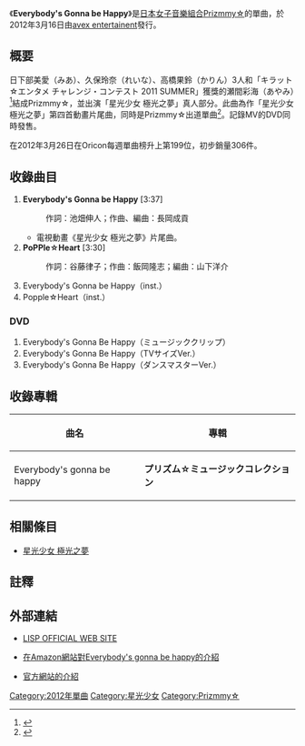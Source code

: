 {{noteTA
|G1=Pretty Rhythm
}}
{{Pathnav|星光少女|星光少女 極光之夢}}
{{Infobox Single
| Name           = Everybody's Gonna be Happy
| Artist         = Prizmmy☆
| Album          = プリティーリズム・オーロラドリーム プリズム☆ミュージックコレクション
| Cover          = Everybody's Gonna be Happy .jpg
| Released       = 2012年3月16日
| Recorded       = 2012年<br/>{{JPN}}
| Genre          = [[J-POP|J-POP]]（[[動畫歌曲|動畫歌曲]]）
| Length         = 14:15
| Label          = avex entertainment（AVCA-49492）
| Writer         = [[池畑伸人|池畑伸人]]、長岡成貢
| Chart position = *週榜第199名（[[Oricon公信榜|Oricon]]）
| Last single    =  
| This single    = '''Everybody's Gonna be Happy'''<br />（2012年）
| Next single    = [[Dear_My_Future_～未來的自己～|Dear My Future ～未來的自己～]]<br />（2012年）
}}

《'''Everybody's Gonna be Happy'''》是[[日本|日本]][[女子音樂組合|女子音樂組合]][[Prizmmy☆|Prizmmy☆]]的單曲，於2012年3月16日由[[avex_entertainent|avex entertainent]]發行。

== 概要 ==
日下部美愛（みあ）、久保玲奈（れいな）、高橋果鈴（かりん）3人和「キラット☆エンタメ チャレンジ・コンテスト 2011 SUMMER」獲獎的瀬間彩海（あやみ）<ref>{{Cite web |url=http://avex.jp/kiratto/ |title=キラット☆エンタメ チャレンジ・コンテスト 2011 SUMMER AVEX官方網站 |accessdate=2013-05-31 |archive-date=2013-08-10 |archive-url=https://web.archive.org/web/20130810141757/http://avex.jp/kiratto/ |dead-url=no }}</ref>結成Prizmmy☆，並出演「星光少女 極光之夢」真人部分。此曲為作「星光少女 極光之夢」第四首動畫片尾曲，同時是Prizmmy☆出道單曲<ref>{{Cite web |url=http://artist.cdjournal.com/d/everybodys-gonna-be-happy/4112011085 |title=Prizmmy☆單曲介紹 |accessdate=2013-05-31 |archive-date=2016-03-04 |archive-url=https://web.archive.org/web/20160304204419/http://artist.cdjournal.com/d/everybodys-gonna-be-happy/4112011085 |dead-url=no }}</ref>。記錄MV的DVD同時發售。


在2012年3月26日在Oricon每週單曲榜升上第199位，初步銷量306件。

== 收錄曲目 ==
# '''Everybody's Gonna be Happy''' [3:37]
#: 作詞：池畑伸人；作曲、編曲：長岡成貢
#* 電視動畫《星光少女 極光之夢》片尾曲。
# '''PoPPle☆Heart''' [3:30]
#: 作詞：谷藤律子；作曲：飯岡隆志；編曲：山下洋介
# Everybody's Gonna be Happy（inst.）
# Popple☆Heart（inst.）

=== DVD ===
# Everybody's Gonna Be Happy（ミュージッククリップ） 
# Everybody's Gonna Be Happy（TVサイズVer.） 
# Everybody's Gonna Be Happy（ダンスマスターVer.）

== 收錄專輯 ==
{| class="wikitable"
!曲名!!專輯
|-
|Everybody's gonna be happy||'''プリズム☆ミュージックコレクション'''
|}

== 相關條目 ==
* [[星光少女_極光之夢|星光少女 極光之夢]]

== 註釋 ==
{{reflist}}

== 外部連結 ==
* {{ja icon}}[http://lisp.dive2ent.com/?p=custom&id=12160884 LISP OFFICIAL WEB SITE]{{Dead link|date=2019年10月 |bot=InternetArchiveBot |fix-attempted=yes }}
* {{ja icon}}[http://www.amazon.com/Prizmmy-Everybodys-Gonna-Happy-AVCA-49492/dp/B006ZJ5ZR8 在Amazon網站對Everybody's gonna be happy的介紹]{{Wayback|url=http://www.amazon.com/Prizmmy-Everybodys-Gonna-Happy-AVCA-49492/dp/B006ZJ5ZR8 |date=20160306011658 }}
* {{ja icon}}[https://archive.is/20130430235006/http://avexnet.jp/id/prizm/discography/product/AVCA-49493.html 官方網站的介紹]
{{星光少女}}

[[Category:2012年單曲|Category:2012年單曲]]
[[Category:星光少女|Category:星光少女]]
[[Category:Prizmmy☆|Category:Prizmmy☆]]